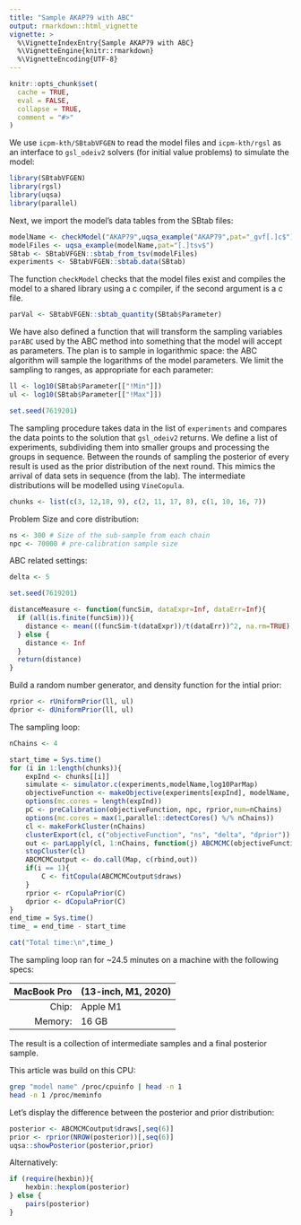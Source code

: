 ```yaml
---
title: "Sample AKAP79 with ABC"
output: rmarkdown::html_vignette
vignette: >
  %\VignetteIndexEntry{Sample AKAP79 with ABC}
  %\VignetteEngine{knitr::rmarkdown}
  %\VignetteEncoding{UTF-8}
---
```


```r
knitr::opts_chunk$set(
  cache = TRUE,
  eval = FALSE,
  collapse = TRUE,
  comment = "#>"
)
```

We use `icpm-kth/SBtabVFGEN` to read the model files and `icpm-kth/rgsl` as an
interface to `gsl_odeiv2` solvers (for initial value problems) to simulate the model:

```r
library(SBtabVFGEN)
library(rgsl)
library(uqsa)
library(parallel)
```

Next, we import the model's data tables from the SBtab files:

```r
modelName <- checkModel("AKAP79",uqsa_example("AKAP79",pat="_gvf[.]c$"))
modelFiles <- uqsa_example(modelName,pat="[.]tsv$")
SBtab <- SBtabVFGEN::sbtab_from_tsv(modelFiles)
experiments <- SBtabVFGEN::sbtab.data(SBtab)
```

The function `checkModel` checks that the model files exist and
compiles the model to a shared library using a c compiler, if the
second argument is a c file.

```r
parVal <- SBtabVFGEN::sbtab_quantity(SBtab$Parameter)
```

We have also defined a function that will transform the sampling
variables `parABC` used by the ABC method into something that the
model will accept as parameters. The plan is to sample in logarithmic
space: the ABC algorithm will sample the logarithms of the model
parameters. We limit the sampling to ranges, as appropriate for each
parameter:

```r
ll <- log10(SBtab$Parameter[["!Min"]])
ul <- log10(SBtab$Parameter[["!Max"]])

set.seed(7619201)
```

The sampling procedure takes data in the list of `experiments` and
compares the data points to the solution that `gsl_odeiv2` returns. We
define a list of experiments, subdividing them into smaller groups and
processing the groups in sequence. Between the rounds of sampling the
posterior of every result is used as the prior distribution of the
next round. This mimics the arrival of data sets in sequence (from the
lab). The intermediate distributions will be modelled using
`VineCopula`.

```r
chunks <- list(c(3, 12,18, 9), c(2, 11, 17, 8), c(1, 10, 16, 7))
```

Problem Size and core distribution:

```r
ns <- 300 # Size of the sub-sample from each chain
npc <- 70000 # pre-calibration sample size
```

ABC related settings:

```r
delta <- 5

set.seed(7619201)

distanceMeasure <- function(funcSim, dataExpr=Inf, dataErr=Inf){
  if (all(is.finite(funcSim))){
    distance <- mean(((funcSim-t(dataExpr))/t(dataErr))^2, na.rm=TRUE)
  } else {
    distance <- Inf
  }
  return(distance)
}
```

Build a random number generator, and density function for the intial prior:
```r
rprior <- rUniformPrior(ll, ul)
dprior <- dUniformPrior(ll, ul)
```

The sampling loop:

```r
nChains <- 4

start_time = Sys.time()
for (i in 1:length(chunks)){
	expInd <- chunks[[i]]
	simulate <- simulator.c(experiments,modelName,log10ParMap)
	objectiveFunction <- makeObjective(experiments[expInd], modelName, distanceMeasure, log10ParMap, simulate)
	options(mc.cores = length(expInd))
	pC <- preCalibration(objectiveFunction, npc, rprior,num=nChains)
	options(mc.cores = max(1,parallel::detectCores() %/% nChains))
	cl <- makeForkCluster(nChains)
	clusterExport(cl, c("objectiveFunction", "ns", "delta", "dprior"))
	out <- parLapply(cl, 1:nChains, function(j) ABCMCMC(objectiveFunction, pC$startPar[,j], ns, pC$Sigma, delta, dprior))
	stopCluster(cl)
	ABCMCMCoutput <- do.call(Map, c(rbind,out))
	if(i == 1){
		C <- fitCopula(ABCMCMCoutput$draws)
	}
	rprior <- rCopulaPrior(C)
	dprior <- dCopulaPrior(C)
}
end_time = Sys.time()
time_ = end_time - start_time

cat("Total time:\n",time_)
```

The sampling loop ran for ~24.5 minutes on a machine with the following specs:

| MacBook Pro | (13-inch, M1, 2020) |
|------------:|:--------------------|
|       Chip: | Apple M1            |
|     Memory: | 16 GB               |

The result is a collection of intermediate samples and a final posterior sample.

This article was build on this CPU:

```sh
grep "model name" /proc/cpuinfo | head -n 1
head -n 1 /proc/meminfo
```

Let's display the difference between the posterior and prior distribution:

```r
posterior <- ABCMCMCoutput$draws[,seq(6)]
prior <- rprior(NROW(posterior))[,seq(6)]
uqsa::showPosterior(posterior,prior)
```

Alternatively:

```r
if (require(hexbin)){
    hexbin::hexplom(posterior)
} else {
    pairs(posterior)
}
```
